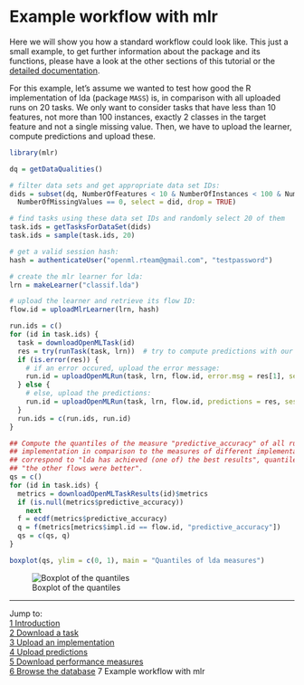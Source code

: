 Example workflow with mlr
=========================

Here we will show you how a standard workflow could look like. This just a small example, to get
further information about the package and its functions, please have a look at the other sections
of this tutorial or the [detailed documentation](http://www.rdocumentation.org/packages/OpenML).

For this example, let's assume we wanted to test how good the R implementation of lda (package 
`MASS`) is, in comparison with all uploaded runs on 20 tasks. We only want to consider tasks
that have less than 10 features, not more than 100 instances, exactly 2 classes in the target
feature and not a single missing value. Then, we have to upload the learner, compute predictions and
upload these.

```r
library(mlr)

dq = getDataQualities()

# filter data sets and get appropriate data set IDs:
dids = subset(dq, NumberOfFeatures < 10 & NumberOfInstances < 100 & NumberOfClasses == 2 & 
  NumberOfMissingValues == 0, select = did, drop = TRUE)

# find tasks using these data set IDs and randomly select 20 of them
task.ids = getTasksForDataSet(dids)
task.ids = sample(task.ids, 20)

# get a valid session hash:
hash = authenticateUser("openml.rteam@gmail.com", "testpassword")

# create the mlr learner for lda:
lrn = makeLearner("classif.lda")

# upload the learner and retrieve its flow ID:
flow.id = uploadMlrLearner(lrn, hash) 

run.ids = c()
for (id in task.ids) {
  task = downloadOpenMLTask(id)
  res = try(runTask(task, lrn))  # try to compute predictions with our learner
  if (is.error(res)) {
    # if an error occured, upload the error message:
    run.id = uploadOpenMLRun(task, lrn, flow.id, error.msg = res[1], session.hash = hash)
  } else {
    # else, upload the predictions:
    run.id = uploadOpenMLRun(task, lrn, flow.id, predictions = res, session.hash = hash)
  } 
  run.ids = c(run.ids, run.id)
}

## Compute the quantiles of the measure "predictive_accuracy" of all runs using our lda  
## implementation in comparison to the measures of different implementations. Quantiles next to 1  
## correspond to "lda has achieved (one of) the best results", quantiles next to 0 correspond to  
## "the other flows were better".
qs = c()
for (id in task.ids) {
  metrics = downloadOpenMLTaskResults(id)$metrics
  if (is.null(metrics$predictive_accuracy))
    next
  f = ecdf(metrics$predictive_accuracy)
  q = f(metrics[metrics$impl.id == flow.id, "predictive_accuracy"])
  qs = c(qs, q)
}

boxplot(qs, ylim = c(0, 1), main = "Quantiles of lda measures")
```
![Boxplot of the quantiles](https://github.com/openml/r/tree/master/doc/figures/boxplot_example.png)

----------------------------------------------------------------------------------------------------
Jump to:   
[1 Introduction](1-Introduction.md)  
[2 Download a task](2-Download-a-task.md)  
[3 Upload an implementation](3-Upload-an-implementation.md)  
[4 Upload predictions](4-Upload-predictions.md)  
[5 Download performance measures](5-Download-performance-measures.md)  
[6 Browse the database](6-Browse-the-database.md)
7 Example workflow with mlr